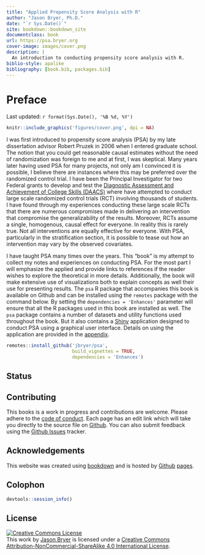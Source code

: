 ```yaml
--- 
title: "Applied Propensity Score Analysis with R"
author: "Jason Bryer, Ph.D."
date: "`r Sys.Date()`"
site: bookdown::bookdown_site
documentclass: book
url: https://psa.bryer.org
cover-image: images/cover.png
description: |
  An introduction to conducting propensity score analysis with R.
biblio-style: apalike
bibliography: [book.bib, packages.bib]
---
```


# Preface {-}

Last updated: `r format(Sys.Date(), '%B %d, %Y')`

```r
knitr::include_graphics('figures/cover.png', dpi = NA)
```

I was first introduced to propensity score analysis (PSA) by my late dissertation advisor Robert Pruzek in 2006 when I entered graduate school. The notion that you could get reasonable causal estimates without the need of randomization was foreign to me and at first, I was skeptical. Many years later having used PSA for many projects, not only am I convinced it is possible, I believe there are instances where this may be preferred over the randomized control trial. I have been the Principal Investigator for two Federal grants to develop and test the [Diagnostic Assessment and Achievement of College Skills (DAACS)](https://daacs.net) where have attempted to conduct large scale randomized control trials (RCT) involving thousands of students. I have found through my experiences conducting these large scale RCTs that there are numerous compromises made in delivering an intervention that compromise the generalizability of the results. Moreover, RCTs assume a single, homogenous, causal effect for everyone. In reality this is rarely true. Not all interventions are equally effective for everyone. With PSA, particularly in the stratification section, it is possible to tease out how an intervention may vary by the observed covariates.

I have taught PSA many times over the years. This "book" is my attempt to collect my notes and experiences on conducting PSA. For the most part I will emphasize the applied and provide links to references if the reader wishes to explore the theoretical in more details. Additionally, the book will make extensive use of visualizations both to explain concepts as well their use for presenting results. The `psa` R package that accompanies this book is available on Github and can be installed using the `remotes` package with the command below. By setting the `dependencies = 'Enhances'` parameter will ensure that all the R packages used in this book are installed as well. The `psa` package contains a number of datasets and utility functions used throughout the book. But it also contains a [Shiny](https://shiny.rstudio.com) application designed to conduct PSA using a graphical user interface. Details on using the application are provided in the [appendix](#psa_shiny).

```r
remotes::install_github('jbryer/psa',
						build_vignettes = TRUE,
						dependencies = 'Enhances')
```

## Status

## Contributing {.unnumbered}

This books is a work in progress and contributions are welcome. Please adhere to the [code of conduct](https://github.com/jbryer/psa/blob/master/CODE_OF_CONDUCT.md). Each page has an edit link which will take you directly to the source file on [Github](https://github.com/jbryer/psa). You can also submit feedback using the [Github Issues](https://github.com/jbryer/psa/issues) tracker.

## Acknowledgements {.unnumbered}

This website was created using [bookdown](https://bookdown.org) and is hosted by [Github](https://github.com/jbryer/psa) [pages](https://www.google.com/search?client=safari&rls=en&q=github+pages&ie=UTF-8&oe=UTF-8).

## Colophon {.unnumbered}

```r
devtools::session_info()
```

## License {.unnumbered}

<a rel="license" href="http://creativecommons.org/licenses/by-nc-sa/4.0/"><img alt="Creative Commons License" style="border-width:0" src="https://i.creativecommons.org/l/by-nc-sa/4.0/88x31.png" /></a><br />This work by [Jason Bryer](https://bryer.org/) is licensed under a <a rel="license" href="http://creativecommons.org/licenses/by-nc-sa/4.0/">Creative Commons Attribution-NonCommercial-ShareAlike 4.0 International License</a>.
